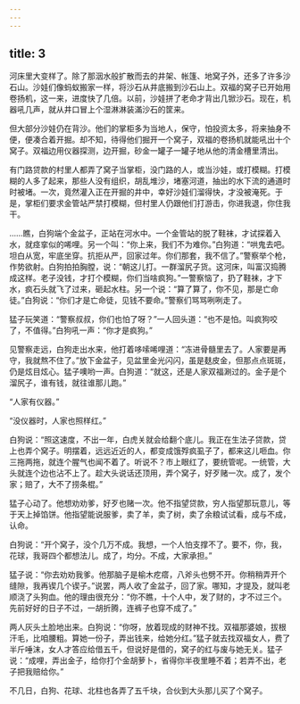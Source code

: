 ```yaml
---
---
---
```

title: 3
---



河床里大变样了。除了那洇水般扩散而去的井架、帐篷、地窝子外，还多了许多沙石山。沙娃们像蚂蚁搬家一样，将沙石从井底搬到沙石山上。双福的窝子已开始用卷扬机，这一来，进度快了几倍。以前，沙娃拼了老命才背出几锨沙石。现在，机器吼几声，就从井口冒上个湿淋淋装滿沙石的筐来。

但大部分沙娃仍在背沙。他们的掌柜多为当地人，保守，怕投资太多，将来抽身不便，便凑合着开掘。却不知，待得他们掘开一个窝子，双福的卷扬机就能吼出十个窝子。双福边用仪器探测，边开掘，砂金一罐子一罐子地从他的清金槽里清出。

有门路贷款的村里人都弄了窝子当掌柜，没门路的人，或当沙娃，或打模糊。打模糊的人多了起来，那些人没有组织，胡乱堆沙，堵塞河道，抽出的水下流的通道时时被堵。一次，竟然灌入正在开掘的井中，幸好沙娃们溜得快，才没被淹死。于是，掌柜们要求金管站严禁打模糊，但村里人仍跟他们打游击，你进我退，你住我干。

……瞧，白狗端个金盆子，正站在河水中。一个金管站的脱了鞋袜，才试探着入水，就痉挛似的唏哩。另一个叫：“你上来，我们不为难你。”白狗道：“哄鬼去吧。坦白从宽，牢底坐穿。抗拒从严，回家过年。你们那套，我不信了。”警察举个枪，作势欲射。白狗拍拍胸膛，说：“朝这儿打。一群溜尻子货。这河床，叫富汉捣腾成这样。老子没钱，才打个模糊，你们当啥疯狗。”一警察恼了，扔了鞋袜，才下水，疯石头就飞了过来，砸起水柱。另一个说：“算了算了，你不见，那是亡命徒。”白狗说：“你们才是亡命徒，见钱不要命。”警察们骂骂咧咧走了。

猛子玩笑道：“警察叔叔，你们也怕了呀？”一人回头道：“也不是怕。叫疯狗咬了，不值得。”白狗吼一声：“你才是疯狗。”

见警察走远，白狗走出水来，他打着哆嗦唏哩道：“冻进骨髓里去了。人家要是再守，我就熬不住了。”放下金盆子，见盆里金光闪闪，虽是麸皮金，但那点点斑斑，仍是炫目炫心。猛子噢哟一声。白狗道：“就这，还是人家双福涮过的。金子是个溜尻子，谁有钱，就往谁那儿跑。”

“人家有仪器。”

“没仪器时，人家也照样红。”

白狗说：“照这速度，不出一年，白虎关就会给翻个底儿。我正在生法子贷款，贷上也弄个窝子。明摆着，远远近近的人，都变成饿殍疯虱子了，都来这儿咂血。你三拖两拖，就连个腥气也闻不着了。听说不？市上眼红了，要统管呢。一统管，大头就连个边也沾不上了。趁大头说话还顶用，弄个窝子，好歹赌一次。成了，发个家；赔了，大不了捞条棍。”

猛子心动了。他想劝劝爹，好歹也赌一次。他不指望贷款，穷人指望那玩意儿，等于天上掉馅饼。他指望能说服爹，卖了羊，卖了树，卖了余粮试试看，成与不成，认命。

白狗说：“开个窝子，没个几万不成。我想，一个人怕支撑不了。要不，你，我，花球，我哥四个都想法儿。成了，均分。不成，大家承担。”

猛子说：“你去劝劝我爹。他那脑子是榆木疙瘩，八斧头也劈不开。你稍稍弄开个缝隙，我再锲几个锲子。”说罢，两人收了金盆子，回了家。哪知，才提及，就叫老顺浇了头狗血。他的理由很充分：“你不瞧，十个人中，发了财的，才不过三个。先前好好的日子不过，一胡折腾，连裤子也穿不成了。”

两人灰头土脸地出来。白狗说：“你呀，放着现成的财神不找。双福那婆娘，拔根汗毛，比咱腰粗。算她一份子，弄出钱来，给她分红。”猛子就去找双福女人，费了半斤唾沫，女人才答应给借五千，但说好是借的，窝子的红与废与她无关。猛子说：“成哩，弄出金子，给你打个金胡萝卜，省得你半夜里睡不着；若弄不出，老子把我赔给你。”

不几日，白狗、花球、北柱也各弄了五千块，合伙到大头那儿买了个窝子。